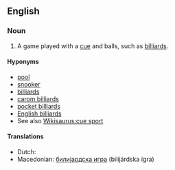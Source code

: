 ==English==
{{wikipedia}}

===Noun===
{{en-noun}}

# {{context|sports|lang=en}} A game played with a [[cue]] and balls, such as [[billiards]].

====Hyponyms====
* [[pool]]
* [[snooker]]
* [[billiards]]
* [[carom billiards]]
* [[pocket billiards]]
* [[English billiards]]
* See also [[Wikisaurus:cue sport]]

====Translations====
{{trans-top|game played with cue and balls}}
* Dutch: {{t-|nl|biljartspel|n}}
* Macedonian: [[билијардска игра]] (bilijárdska ígra) {{f}}
{{trans-mid}}
{{trans-bottom}}